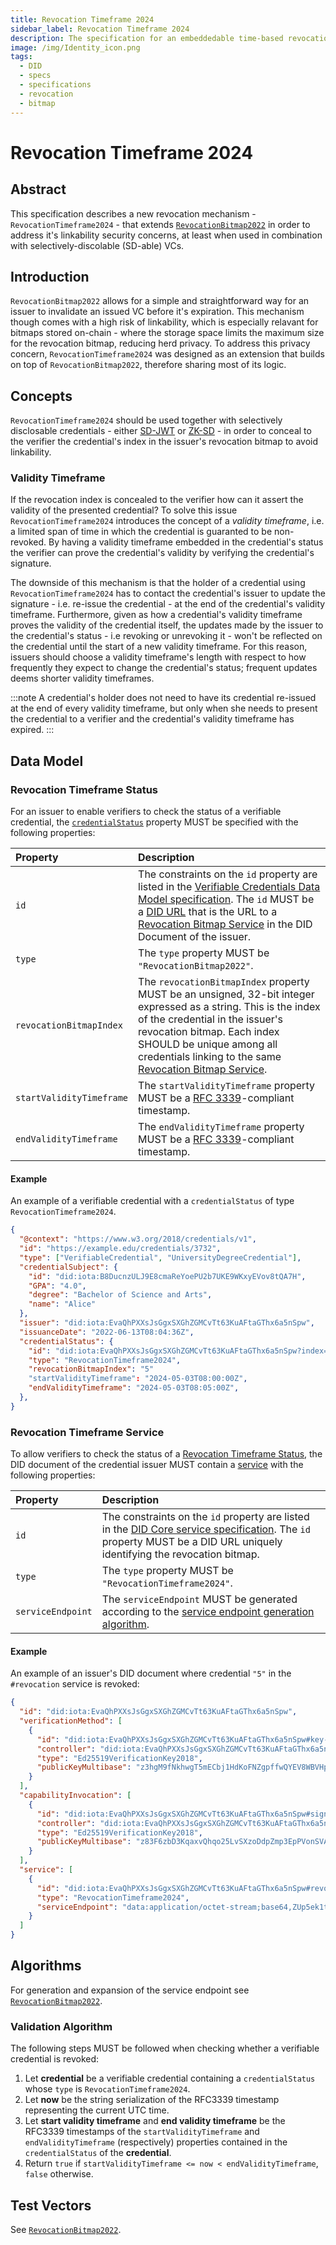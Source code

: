 ```yaml
---
title: Revocation Timeframe 2024
sidebar_label: Revocation Timeframe 2024
description: The specification for an embeddedable time-based revocation method - `RevocationTimeframe2024`.
image: /img/Identity_icon.png
tags:
  - DID
  - specs
  - specifications
  - revocation
  - bitmap
---
```


# Revocation Timeframe 2024

## Abstract

This specification describes a new revocation mechanism - `RevocationTimeframe2024` - that extends [`RevocationBitmap2022`](../revocation-bitmap-2022)
in order to address it's linkability security concerns, at least when used in combination with selectively-discolable (SD-able) VCs.

## Introduction

`RevocationBitmap2022` allows for a simple and straightforward way for an issuer to invalidate an issued VC before it's expiration. This mechanism though
comes with a high risk of linkability, which is especially relavant for bitmaps stored on-chain - where the storage space limits the maximum size for
the revocation bitmap, reducing herd privacy.
To address this privacy concern, `RevocationTimeframe2024` was designed as an extension that builds on top of `RevocationBitmap2022`, therefore sharing
most of its logic.

## Concepts
`RevocationTimeframe2024` should be used together with selectively disclosable credentials - either [SD-JWT](../../../how-tos/verifiable-credentials/selective-disclosure)
or [ZK-SD](../../../how-tos/verifiable-credentials/zero-knowledge-selective-disclosure) - in order to conceal to the verifier
the credential's index in the issuer's revocation bitmap to avoid linkability.

### Validity Timeframe
If the revocation index is concealed to the verifier how can it assert the validity of the presented credential?
To solve this issue `RevocationTimeframe2024` introduces the concept of a _validity timeframe_, i.e. a limited span of time
in which the credential is guaranted to be non-revoked. By having a validity timeframe embedded in the credential's status
the verifier can prove the credential's validity by verifying the credential's signature.

The downside of this mechanism is that the holder of a credential using `RevocationTimeframe2024` has to contact the credential's issuer
to update the signature - i.e. re-issue the credential - at the end of the credential's validity timeframe. Furthermore,
given as how a credential's validity timeframe proves the validity of the credential itself, the updates made by the issuer to the credential's status -
i.e revoking or unrevoking it - won't be reflected on the credential until the start of a new validity timeframe. For this reason,
issuers should choose a validity timeframe's length with respect to how frequently they expect to change the credential's status;
frequent updates deems shorter validity timeframes.

:::note
A credential's holder does not need to have its credential re-issued at the end of every validity timeframe, but only when
she needs to present the credential to a verifier and the credential's validity timeframe has expired.
:::

## Data Model

### Revocation Timeframe Status

For an issuer to enable verifiers to check the status of a verifiable credential, the [`credentialStatus`](https://www.w3.org/TR/vc-data-model/#status) property MUST be specified with the following properties:

| Property                | Description                                                                                                                                                                                                                                                                                                                                                                                                                                                                                                                                                                                                                    |
| :---------------------- | :--------------------------------------------------------------------------------------------------------------------------------------------------------------------------------------------------------------------------------------------------------------------------------------------------------------------------------------------|
| `id`                    | The constraints on the `id` property are listed in the [Verifiable Credentials Data Model specification](https://www.w3.org/TR/vc-data-model/). The `id` MUST be a [DID URL](https://www.w3.org/TR/did-core/#did-url-syntax) that is the URL to a [Revocation Bitmap Service](#revocation-bitmap-service) in the DID Document of the issuer. |
| `type`                  | The `type` property MUST be `"RevocationBitmap2022"`.                                                                                                                                                                                                                                                                                                                                                                                                                                                                                                                                                                          |
| `revocationBitmapIndex` | The `revocationBitmapIndex` property MUST be an unsigned, 32-bit integer expressed as a string. This is the index of the credential in the issuer's revocation bitmap. Each index SHOULD be unique among all credentials linking to the same [Revocation Bitmap Service](#revocation-bitmap-service).                                                                                                                                                                                                                                                                                                                          |
| `startValidityTimeframe`| The `startValidityTimeframe` property MUST be a [RFC 3339](https://datatracker.ietf.org/doc/html/rfc3339)-compliant timestamp. |
| `endValidityTimeframe`| The `endValidityTimeframe` property MUST be a [RFC 3339](https://datatracker.ietf.org/doc/html/rfc3339)-compliant timestamp. |

#### Example

An example of a verifiable credential with a `credentialStatus` of type `RevocationTimeframe2024`.

```json
{
  "@context": "https://www.w3.org/2018/credentials/v1",
  "id": "https://example.edu/credentials/3732",
  "type": ["VerifiableCredential", "UniversityDegreeCredential"],
  "credentialSubject": {
    "id": "did:iota:B8DucnzULJ9E8cmaReYoePU2b7UKE9WKxyEVov8tQA7H",
    "GPA": "4.0",
    "degree": "Bachelor of Science and Arts",
    "name": "Alice"
  },
  "issuer": "did:iota:EvaQhPXXsJsGgxSXGhZGMCvTt63KuAFtaGThx6a5nSpw",
  "issuanceDate": "2022-06-13T08:04:36Z",
  "credentialStatus": {
    "id": "did:iota:EvaQhPXXsJsGgxSXGhZGMCvTt63KuAFtaGThx6a5nSpw?index=5#revocation",
    "type": "RevocationTimeframe2024",
    "revocationBitmapIndex": "5"
    "startValidityTimeframe": "2024-05-03T08:00:00Z",
    "endValidityTimeframe": "2024-05-03T08:05:00Z",
  },
}
```

### Revocation Timeframe Service

To allow verifiers to check the status of a [Revocation Timeframe Status](#revocation-bitmap-status), the DID document of the credential issuer MUST contain a [service](https://www.w3.org/TR/did-core/#services) with the following properties:

| Property          | Description                                                                                                                                                                                                        |
| :---------------- | :----------------------------------------------------------------------------------------------------------------------------------------------------------------------------------------------------------------- |
| `id`              | The constraints on the `id` property are listed in the [DID Core service specification](https://www.w3.org/TR/did-core/#services). The `id` property MUST be a DID URL uniquely identifying the revocation bitmap. |
| `type`            | The `type` property MUST be `"RevocationTimeframe2024"`.                                                                                                                                                              |
| `serviceEndpoint` | The `serviceEndpoint` MUST be generated according to the [service endpoint generation algorithm](#service-endpoint-generation-algorithm).                                                                          |

#### Example

An example of an issuer's DID document where credential `"5"` in the `#revocation` service is revoked:

```json
{
  "id": "did:iota:EvaQhPXXsJsGgxSXGhZGMCvTt63KuAFtaGThx6a5nSpw",
  "verificationMethod": [
    {
      "id": "did:iota:EvaQhPXXsJsGgxSXGhZGMCvTt63KuAFtaGThx6a5nSpw#key-1",
      "controller": "did:iota:EvaQhPXXsJsGgxSXGhZGMCvTt63KuAFtaGThx6a5nSpw",
      "type": "Ed25519VerificationKey2018",
      "publicKeyMultibase": "z3hgM9fNkhwgT5mECbj1HdKoFNZgpffwQYEV8WBVHphXq"
    }
  ],
  "capabilityInvocation": [
    {
      "id": "did:iota:EvaQhPXXsJsGgxSXGhZGMCvTt63KuAFtaGThx6a5nSpw#sign-0",
      "controller": "did:iota:EvaQhPXXsJsGgxSXGhZGMCvTt63KuAFtaGThx6a5nSpw",
      "type": "Ed25519VerificationKey2018",
      "publicKeyMultibase": "z83F6zbD3KqaxvQhqo25LvSXzoDdpZmp3EpPVonSVACwZ"
    }
  ],
  "service": [
    {
      "id": "did:iota:EvaQhPXXsJsGgxSXGhZGMCvTt63KuAFtaGThx6a5nSpw#revocation",
      "type": "RevocationTimeframe2024",
      "serviceEndpoint": "data:application/octet-stream;base64,ZUp5ek1tQmdZR1NBQUFFZ1ptVUFBQWZPQUlF"
    }
  ]
}
```

## Algorithms

For generation and expansion of the service endpoint see [`RevocationBitmap2022`](../revocation-bitmap-2022#algorithms).

### Validation Algorithm

The following steps MUST be followed when checking whether a verifiable credential is revoked:

1. Let **credential** be a verifiable credential containing a `credentialStatus` whose `type` is `RevocationTimeframe2024`.
2. Let **now** be the string serialization of the RFC3339 timestamp representing the current UTC time.
3. Let **start validity timeframe** and **end validity timeframe** be the RFC3339 timestamps of the `startValidityTimeframe` and `endValidityTimeframe` (respectively) properties contained in the `credentialStatus` of the **credential**.
4. Return `true` if `startValidityTimeframe <= now < endValidityTimeframe`, `false` otherwise.

## Test Vectors
See [`RevocationBitmap2022`](../revocation-bitmap-2022#test-vectors).